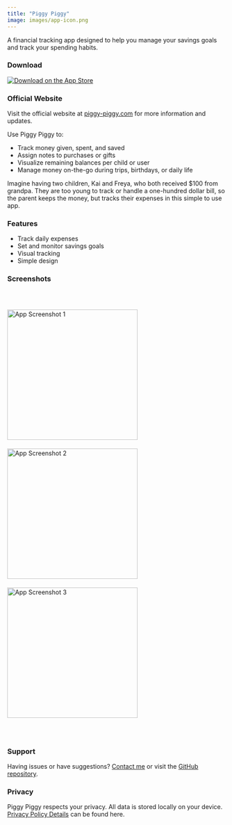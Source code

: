 ```yaml
---
title: "Piggy Piggy"
image: images/app-icon.png
---
```


A financial tracking app designed to help you manage your savings goals and track your spending habits.

### Download

[![Download on the App Store](https://developer.apple.com/app-store/marketing/guidelines/images/badge-example-preferred.png)](https://apps.apple.com/us/app/piggy-piggy/id6746965872)

### Official Website

Visit the official website at [piggy-piggy.com](https://piggy-piggy.com) for more information and updates.

Use Piggy Piggy to:

- Track money given, spent, and saved
- Assign notes to purchases or gifts
- Visualize remaining balances per child or user
- Manage money on-the-go during trips, birthdays, or daily life

Imagine having two children, Kai and Freya, who both received $100 from grandpa. They are too young to track or handle a one-hundred dollar bill, so the parent keeps the money, but tracks their expenses in this simple to use app. 

### Features

- Track daily expenses
- Set and monitor savings goals
- Visual tracking
- Simple design

### Screenshots

<div style="padding: 20px 0;">
<img src="images/piggy-piggy1.webp" alt="App Screenshot 1" width="300" style="margin: 10px 0;" />
<img src="images/piggy-piggy2.webp" alt="App Screenshot 2" width="300" style="margin: 10px 0;" />
<img src="images/piggy-piggy3.webp" alt="App Screenshot 3" width="300" style="margin: 10px 0;" />
</div>

### Support

Having issues or have suggestions? [Contact me](mailto:piggypiggy@markgingrass.com) or visit the [GitHub repository](https://github.com/mtgingrass/piggy-piggy).

### Privacy

Piggy Piggy respects your privacy. All data is stored locally on your device. [Privacy Policy Details](./privacy.html) can be found here.